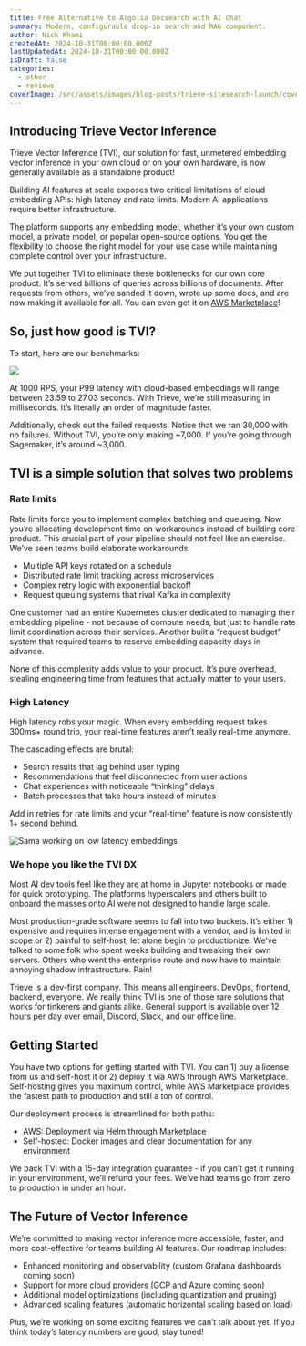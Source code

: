 ```yaml
---
title: Free Alternative to Algolia Docsearch with AI Chat
summary: Modern, configurable drop-in search and RAG component.
author: Nick Khami
createdAt: 2024-10-31T00:00:00.000Z
lastUpdatedAt: 2024-10-31T00:00:00.000Z
isDraft: false
categories:
  - other
  - reviews
coverImage: /src/assets/images/blog-posts/trieve-sitesearch-launch/coverImage.webp
---
```

## Introducing Trieve Vector Inference

Trieve Vector Inference (TVI), our solution for fast, unmetered embedding vector inference in your own cloud or on your own hardware, is now generally available as a standalone product!

Building AI features at scale exposes two critical limitations of cloud embedding APIs: high latency and rate limits. Modern AI applications require better infrastructure.

The platform supports any embedding model, whether it’s your own custom model, a private model, or popular open-source options. You get the flexibility to choose the right model for your use case while maintaining complete control over your infrastructure.

We put together TVI to eliminate these bottlenecks for our own core product. It’s served billions of queries across billions of documents. After requests from others, we’ve sanded it down, wrote up some docs, and are now making it available for all. You can even get it on [AWS Marketplace](https://aws.amazon.com/marketplace/pp/prodview-kxk2t4nafpmn4?sr=0-1\&ref_=beagle\&applicationId=AWSMPContessa)!

## So, just how good is TVI?

To start, here are our benchmarks:

![](/src/assets/images/blog-posts/trieve-sitesearch-launch/tvi-benchmarks-docs.png)

At 1000 RPS, your P99 latency with cloud-based embeddings will range between 23.59 to 27.03 seconds. With Trieve, we’re still measuring in milliseconds. It’s literally an order of magnitude faster.

Additionally, check out the failed requests. Notice that we ran 30,000 with no failures. Without TVI, you’re only making \~7,000. If you’re going through Sagemaker, it’s around \~3,000.

## TVI is a simple solution that solves two problems

### Rate limits

Rate limits force you to implement complex batching and queueing. Now you’re allocating development time on workarounds instead of building core product. This crucial part of your pipeline should not feel like an exercise. We’ve seen teams build elaborate workarounds:

* Multiple API keys rotated on a schedule
* Distributed rate limit tracking across microservices
* Complex retry logic with exponential backoff
* Request queuing systems that rival Kafka in complexity

One customer had an entire Kubernetes cluster dedicated to managing their embedding pipeline - not because of compute needs, but just to handle rate limit coordination across their services. Another built a “request budget” system that required teams to reserve embedding capacity days in advance.

None of this complexity adds value to your product. It’s pure overhead, stealing engineering time from features that actually matter to your users.

### High Latency

High latency robs your magic. When every embedding request takes 300ms+ round trip, your real-time features aren’t really real-time anymore.

The cascading effects are brutal:

* Search results that lag behind user typing
* Recommendations that feel disconnected from user actions
* Chat experiences with noticeable “thinking” delays
* Batch processes that take hours instead of minutes

Add in retries for rate limits and your “real-time” feature is now consistently 1+ second behind.

![Sama working on low latency embeddings](/src/assets/images/blog-posts/trieve-sitesearch-launch/sama-working-on-low-latency-embeddings.png)

### We hope you like the TVI DX

Most AI dev tools feel like they are at home in Jupyter notebooks or made for quick prototyping. The platforms hyperscalers and others built to onboard the masses onto AI were not designed to handle large scale.

Most production-grade software seems to fall into two buckets. It’s either 1) expensive and requires intense engagement with a vendor, and is limited in scope or 2) painful to self-host, let alone begin to productionize. We’ve talked to some folk who spent weeks building and tweaking their own servers. Others who went the enterprise route and now have to maintain annoying shadow infrastructure. Pain!

Trieve is a dev-first company. This means all engineers. DevOps, frontend, backend, everyone. We really think TVI is one of those rare solutions that works for tinkerers and giants alike. General support is available over 12 hours per day over email, Discord, Slack, and our office line.

## Getting Started

You have two options for getting started with TVI. You can 1) buy a license from us and self-host it or 2) deploy it via AWS through AWS Marketplace. Self-hosting gives you maximum control, while AWS Marketplace provides the fastest path to production and still a ton of control.

Our deployment process is streamlined for both paths:

* AWS: Deployment via Helm through Marketplace
* Self-hosted: Docker images and clear documentation for any environment

We back TVI with a 15-day integration guarantee - if you can’t get it running in your environment, we’ll refund your fees. We’ve had teams go from zero to production in under an hour.

## The Future of Vector Inference

We’re committed to making vector inference more accessible, faster, and more cost-effective for teams building AI features. Our roadmap includes:

* Enhanced monitoring and observability (custom Grafana dashboards coming soon)
* Support for more cloud providers (GCP and Azure coming soon)
* Additional model optimizations (including quantization and pruning)
* Advanced scaling features (automatic horizontal scaling based on load)

Plus, we’re working on some exciting features we can’t talk about yet. If you think today’s latency numbers are good, stay tuned!
